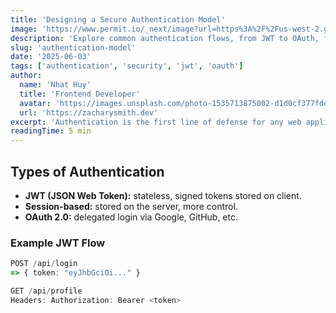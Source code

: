 ```yaml
---
title: 'Designing a Secure Authentication Model'
image: 'https://www.permit.io/_next/image?url=https%3A%2F%2Fus-west-2.graphassets.com%2FAuGrs0mztRH6ldTYKJkSAz%2Fresize%3Dwidth%3A2048%2Fcm8sqs0h3b3a207llo0iwwubr&w=1080&q=75'
description: 'Explore common authentication flows, from JWT to OAuth, for modern applications.'
slug: 'authentication-model'
date: '2025-06-03'
tags: ['authentication', 'security', 'jwt', 'oauth']
author:
  name: 'Nhat Huy'
  title: 'Frontend Developer'
  avatar: 'https://images.unsplash.com/photo-1535713875002-d1d0cf377fde?w=500&auto=format&fit=crop&q=60&ixlib=rb-4.1.0&ixid=M3wxMjA3fDB8MHxzZWFyY2h8Mnx8YXZhdGFyfGVufDB8fDB8fHww'
  url: 'https://zacharysmith.dev'
excerpt: 'Authentication is the first line of defense for any web application. Learn how to model it securely.'
readingTime: 5 min
---
```


## Types of Authentication

- **JWT (JSON Web Token):** stateless, signed tokens stored on client.
- **Session-based:** stored on the server, more control.
- **OAuth 2.0:** delegated login via Google, GitHub, etc.

### Example JWT Flow

```ts
POST /api/login
=> { token: "eyJhbGciOi..." }

GET /api/profile
Headers: Authorization: Bearer <token>
```
